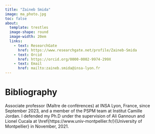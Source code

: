 ```yaml
---
title: "Zaineb Smida"
image: ma_photo.jpg
toc: false
about: 
  template: trestles
  image-shape: round
  image-width: 20em
  links:
    - text: ResearchGate
      href: https://www.researchgate.net/profile/Zaineb-Smida
    - text: Orcid
      href: https://orcid.org/0000-0002-9974-299X
    - text: Email
      href: mailto:zaineb.smida@insa-lyon.fr
---
```


# Bibliography

Associate professor (Maître de conférences) at INSA Lyon, France, since September 2023, and a member of the PSPM team at Institut Camille Jordan. I defended my Ph.D under the supervision of Ali Gannoun and Lionel Cucala at \\href{https://www.univ-montpellier.fr/}{University of Montpellier} in November, 2021.
